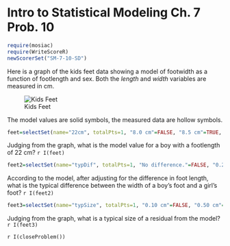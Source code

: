 Intro to Statistical Modeling Ch. 7 Prob. 10
========================================================
```r
require(mosiac)
require(WriteScoreR)
newScorerSet("SM-7-10-SD")
```

Here is a graph of the kids feet data showing a model of footwidth as
a function of footlength and sex.  Both the *length* and *width* 
variables are measured in cm.  

![Kids Feet](graph-AC133.png)

The model values are solid symbols, the measured data are hollow symbols.

```r
feet=selectSet(name="22cm", totalPts=1, "8.0 cm"=FALSE, "8.5 cm"=TRUE, "9.0 cm"=FALSE, "9.5 cm"=FALSE, "Can't tell from this graph."=FALSE)
```
Judging from the graph, what is the model value for a boy with a footlength of 22 cm? `r I(feet)`

```r
feet2=selectSet(name="typDif", totalPts=1, "No difference."=FALSE, "0.25 cm"=TRUE, "0.50 cm"=FALSE, "0.75 cm"=FALSE, "1.00 cm"=FALSE, "Can't tell from this graph."=FALSE)
```
According to the model, after adjusting for the difference in foot length, what is the typical difference between the width of a boy's foot and a girl's foot? `r I(feet2)`

```r
feet3=selectSet(name="typSize", totalPts=1, "0.10 cm"=FALSE, "0.50 cm"=TRUE, "1.00 cm"=FALSE, "1.50 cm"=FALSE, "Can't tell from this graph."=FALSE)
```
Judging from the graph, what is a typical size of a residual from the
model? `r I(feet3)`

`r I(closeProblem())`


